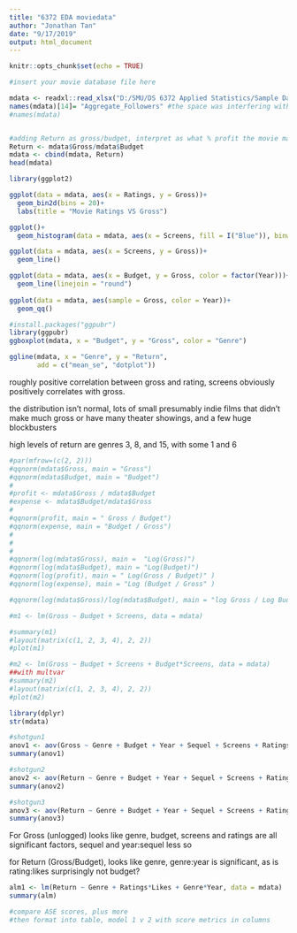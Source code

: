 ```yaml
---
title: "6372 EDA moviedata"
author: "Jonathan Tan"
date: "9/17/2019"
output: html_document
---
```


```r
knitr::opts_chunk$set(echo = TRUE)
```


```r
#insert your movie database file here

mdata <- readxl::read_xlsx("D:/SMU/DS 6372 Applied Statistics/Sample Datasets/2014 and 2015 CSM dataset.xlsx")
names(mdata)[14]= "Aggregate_Followers" #the space was interfering with some loops
#names(mdata)


#adding Return as gross/budget, interpret as what % profit the movie made based off its budget
Return <- mdata$Gross/mdata$Budget
mdata <- cbind(mdata, Return)
head(mdata)
```

```r
library(ggplot2)

ggplot(data = mdata, aes(x = Ratings, y = Gross))+
  geom_bin2d(bins = 20)+
  labs(title = "Movie Ratings VS Gross")
```

```r
ggplot()+
  geom_histogram(data = mdata, aes(x = Screens, fill = I("Blue")), binwidth = 40)

ggplot(data = mdata, aes(x = Screens, y = Gross))+
  geom_line()
```


```r
ggplot(data = mdata, aes(x = Budget, y = Gross, color = factor(Year)))+
  geom_line(linejoin = "round")
 
ggplot(data = mdata, aes(sample = Gross, color = Year))+
  geom_qq()
```

```r
#install.packages("ggpubr")
library(ggpubr)
ggboxplot(mdata, x = "Budget", y = "Gross", color = "Genre")
```

```r
ggline(mdata, x = "Genre", y = "Return", 
       add = c("mean_se", "dotplot"))
```

roughly positive correlation between gross and rating, screens obviously positively correlates with gross. 

the distribution isn't normal, lots of small presumably indie films that didn't make much gross or have many theater showings, and a few huge blockbusters

high levels of return are genres 3, 8, and 15, with some 1 and 6

```r
#par(mfrow=(c(2, 2)))
#qqnorm(mdata$Gross, main = "Gross")
#qqnorm(mdata$Budget, main = "Budget")
#
#profit <- mdata$Gross / mdata$Budget
#expense <- mdata$Budget/mdata$Gross
#
#qqnorm(profit, main = " Gross / Budget")
#qqnorm(expense, main = "Budget / Gross")
#
#
#
#qqnorm(log(mdata$Gross), main =  "Log(Gross)")
#qqnorm(log(mdata$Budget), main = "Log(Budget)")
#qqnorm(log(profit), main = " Log(Gross / Budget)" )
#qqnorm(log(expense), main = "Log (Budget / Gross" )

#qqnorm(log(mdata$Gross)/log(mdata$Budget), main = "log Gross / Log Budget")
```




```r
#m1 <- lm(Gross ~ Budget + Screens, data = mdata)

#summary(m1)
#layout(matrix(c(1, 2, 3, 4), 2, 2)) 
#plot(m1)
```

```r
#m2 <- lm(Gross ~ Budget + Screens + Budget*Screens, data = mdata)
##with multvar
#summary(m2)
#layout(matrix(c(1, 2, 3, 4), 2, 2)) 
#plot(m2)
```

```r
library(dplyr)
str(mdata)

#shotgun1
anov1 <- aov(Gross ~ Genre + Budget + Year + Sequel + Screens + Ratings + Likes + Sequel*Year + Ratings*Likes +Genre*Year, data = mdata)
summary(anov1)

#shotgun2
anov2 <- aov(Return ~ Genre + Budget + Year + Sequel + Screens + Ratings + Likes + Sequel*Year + Ratings*Likes +Genre*Year, data = mdata)
summary(anov2)

#shotgun3
anov3 <- aov(Return ~ Genre + Budget + Year + Sequel + Screens + Ratings + Likes + Views + Dislikes + Aggregate_Followers + Sentiment*Views + Screens*Budget + Return*Ratings + Sequel*Year + Ratings*Likes +Genre*Year, data = mdata)
summary(anov3)

```
For Gross (unlogged)
looks like genre, budget, screens and ratings are all significant factors, sequel and year:sequel less so


for Return (Gross/Budget), 
looks like genre, genre:year is significant, as is rating:likes
surprisingly not budget? 

```r
alm1 <- lm(Return ~ Genre + Ratings*Likes + Genre*Year, data = mdata)
summary(alm)
```

```r
#compare ASE scores, plus more
#then format into table, model 1 v 2 with score metrics in columns
```









